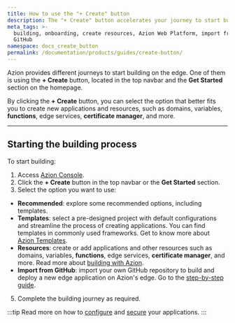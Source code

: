 ```yaml
---
title: How to use the "+ Create" button
description: The "+ Create" button accelerates your journey to start building with Azion.
meta_tags: >-
  building, onboarding, create resources, Azion Web Platform, import from
  GitHub
namespace: docs_create_button
permalink: /documentation/products/guides/create-button/
---
```


Azion provides different journeys to start building on the edge. One of them is using the **+ Create** button, located in the top navbar and the **Get Started** section on the homepage.

By clicking the **+ Create** button, you can select the option that better fits you to create new applications and resources, such as domains, variables, **functions**, edge services, **certificate manager**, and more.

---

## Starting the building process

To start building:

1. Access [Azion Console](https://console.azion.com).
2. Click the **+ Create** button in the top navbar or the **Get Started** section.
3. Select the option you want to use:
- **Recommended**: explore some recommended options, including templates. 
- **Templates**: select a pre-designed project with default configurations and streamline the process of creating applications. You can find templates in commonly used frameworks. Get to know more about [Azion Templates](/en/documentation/products/marketplace/templates/).
- **Resources**: create or add applications and other resources such as domains, variables, **functions**, edge services, **certificate manager**, and more. Read more about [building with Azion](/en/documentation/products/guides/build/overview/).
- **Import from GitHub**: import your own GitHub repository to build and deploy a new edge application on Azion's edge. Go to the [step-by-step guide](/en/documentation/products/guides/import-an-existing-project-from-github/). 
5. Complete the building journey as required.

:::tip
Read more on how to [configure](/en/documentation/products/guides/build/configure-main-settings/) and [secure](/en/documentation/products/secure/overview/) your applications.
:::

